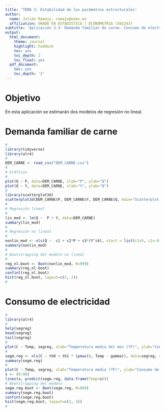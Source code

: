```yaml
---
title: 'TEMA 3: Estabilidad de los parámetros estructurales'
author:
  name: Julián Ramajo, ramajo@unex.es
  affiliation: GRADO EN ESTADÍSTICA | ECONOMETRIA (502243)
subtitle: 'Aplicación 3.3: Demanda familiar de carne. Consumo de electricidad'
output:
  html_document:
    theme: journal
    highlight: haddock
    toc: yes
    toc_depth: 2
    toc_float: yes
  pdf_document:
    toc: yes
    toc_depth: '2'
---
```


# Objetivo

En esta aplicación se estimarán dos modelos de regresión no lineal.

# Demanda familiar de carne

```r
#
library(tidyverse)
library(alr4)
#
DEM_CARNE <- read_csv("DEM_CARNE.csv")
#
# Gráficas
#
plot(Q ~ P, data=DEM_CARNE, xlab="P", ylab="Q")
plot(Q ~ Y, data=DEM_CARNE, xlab="Y", ylab="Q")
#
library(scatterplot3d)
scatterplot3d(DEM_CARNE$P, DEM_CARNE$Y, DEM_CARNE$Q, main="Scatterplot 3D DEMANDA-PRECIO-RENTA")
#
# Regresión lineal
#
lin_mod <- lm(Q ~  P + Y, data=DEM_CARNE)
summary(lin_mod)
#
# Regresión no lineal
#
nonlin_mod <- nls(Q ~  c1 + c2*P + c3*(Y^c4), start = list(c1=5, c2=-0.5, c3=0.001, c4=3), data=DEM_CARNE)
summary(nonlin_mod)
#
# Bootstrapping del modelo no lineal
#
reg_nl.boot <- Boot(nonlin_mod, R=999)
summary(reg_nl.boot)
confint(reg_nl.boot)
hist(reg_nl.boot, layout=c(2, 2))
#
```

# Consumo de electricidad

```r
#
library(alr4)
#
help(segreg)
head(segreg)
tail(segreg)
#
plot(C ~ Temp, segreg, xlab="Temperatura media del mes (ºF)", ylab="Consumo de electricidad (KWH/día)")
#
segm.reg <- nls(C ~ th0 + th1 * (pmax(0, Temp - gamma)), data=segreg, start=list(th0=70, th1=.5, gamma=40))
summary(segm.reg)
#
plot(C ~ Temp, segreg, xlab="Temperatura media (ºF)", ylab="Consumo de electricidad (KWH/día)")
x <- (0:90)
lines(x, predict(segm.reg, data.frame(Temp=x)))
# Bootstrapping del modelo
segm.reg.boot <- Boot(segm.reg, R=999)
summary(segm.reg.boot)
confint(segm.reg.boot)
hist(segm.reg.boot, layout=c(1, 3))
#
```
